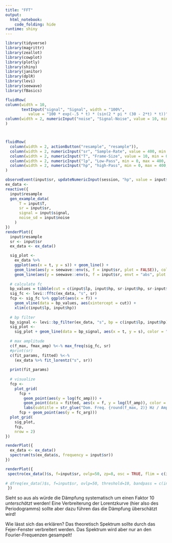```yaml
---
title: "FFT"
output: 
  html_notebook:
    code_folding: hide
runtime: shiny
---
```


```r
library(tidyverse)
library(magrittr)
library(zeallot)
library(cowplot)
library(plotly)
library(shiny)
library(janitor)
library(dplR)
library(levi)
library(seewave)
library(fBasics)
```

```r
fluidRow(
column(width = 10,
       textInput("signal", "Signal", width = "100%", 
          value = "100 * exp(-.5 * t) * (sin(2 * pi * (30 - 2*t) * t))")),
column(width = 2, numericInput("noise", "Signal-Noise", value = 10, min = 0, max = 100, step = 1))
)



fluidRow(
  column(width = 2, actionButton("resample", "resample")), 
  column(width = 2, numericInput("sr", "Sample-Rate", value = 400, min = 0, max = 400)),
  column(width = 2, numericInput("T", "Frame-Size", value = 10, min = 0, max = 10)),
  column(width = 2, numericInput("lp", "Low-Pass", min = 0, max = 400, value = 0)),
  column(width = 2, numericInput("hp", "high-Pass", min = 0, max = 400, value = 400))
)

observeEvent(input$sr, updateNumericInput(session, "hp", value = input$sr/2, max = input$sr/2))
ex_data <- 
reactive({
  input$resample
  gen_example_data(
      T = input$T,
      sr = input$sr,
      signal = input$signal,
      noise_sd = input$noise
    )
})
renderPlot({
  input$resample
  sr <- input$sr
  ex_data <- ex_data()

  sig_plot <- 
    ex_data %>% 
    ggplot(aes(x = t, y = s)) + geom_line() +
    geom_line(aes(y = seewave::env(s, f = input$sr, plot = FALSE)), color = "blue") +
    geom_line(aes(y = seewave::env(s, f = input$sr, envt = "abs", plot = FALSE)), color = "green")
  
  # calculate fc
  bp_values = tibble(cut = c(input$lp, input$hp, sr-input$hp, sr-input$lp))
  sig_fc <- levi::fftc(ex_data, "s", sr)
  fcp <- sig_fc %>% ggplot(aes(x = f)) +
    geom_vline(data = bp_values, aes(xintercept = cut)) + 
    xlim(c(input$lp, input$hp))
  
  # bp filter
  bp_signal <- levi::bp_filter(ex_data, "s", bp = c(input$lp, input$hp), sr)
  sig_plot <-
    sig_plot + geom_line(data = bp_signal, aes(x = t, y = s), color = "red")
  
  # max amplitude
  c(f_max, fmax_amp) %<-% max_freq(sig_fc, sr)
  #print(sr)
  c(fit_params, fitted) %<-% 
    (ex_data %>% fit_lorentz("s", sr))
  
  print(fit_params)    
    
  # visualize
  fcp <-
    plot_grid(
      fcp + 
        geom_point(aes(y = log(fc_amp))) + 
        geom_point(data = fitted, aes(x = f, y = log(lf_amp)), color = "red") +
        labs(subtitle = str_glue("Dom. Freq. {round(f_max, 2)} Hz / Amp: {round(fmax_amp, 1)} / damping: {round(fit_params$estimate[3], 2)}")), 
      fcp + geom_point(aes(y = fc_arg)))
  plot_grid(
    sig_plot, 
    fcp, 
    nrow = 2)
})

renderPlot({
  ex_data <- ex_data()
  spectrum(ts(ex_data$s, frequency = input$sr))
})

renderPlot({
 spectro(ex_data()$s, f=input$sr, ovlp=50, zp=8, osc = TRUE, flim = c(input$lp, input$hp -1)/1000)
 
# dfreq(ex_data()$s, f=input$sr, ovlp=50, threshold=10, bandpass = c(input$lp, input$hp), type="l", col="red", lwd=2)
 })

```

Sieht so aus als würde die Dämpfung systematisch um einen Faktor 10 *unterschätzt*
werden! Eine Verbreiterung der Lorentzkurve (hier also des Periodogramms) sollte aber 
dazu führen das die Dämpfung überschätzt wird!

Wie lässt sich das erklären? Das theoretisch Spektrum sollte durch das Fejer-Fenster
verbreitert werden. Das Spektrum wird aber nur an den Fourier-Frequenzen gesampelt!
